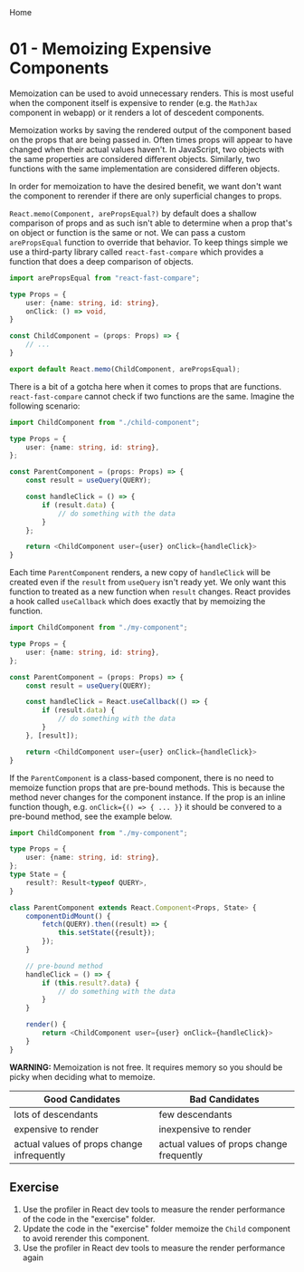 
<Link to="/react-render-perf">Home</Link>

# 01 - Memoizing Expensive Components

Memoization can be used to avoid unnecessary renders. This is most useful when
the component itself is expensive to render (e.g. the `MathJax` component in 
webapp) or it renders a lot of descedent components.

Memoization works by saving the rendered output of the component based on the
props that are being passed in. Often times props will appear to have changed
when their actual values haven't. In JavaScript, two objects with the same 
properties are considered different objects. Similarly, two functions with the
same implementation are considered differen objects.

In order for memoization to have the desired benefit, we want don't want the
component to rerender if there are only superficial changes to props.

`React.memo(Component, arePropsEqual?)` by default does a shallow comparison of
props and as such isn't able to determine when a prop that's on object or function
is the same or not. We can pass a custom `arePropsEqual` function to override
that behavior. To keep things simple we use a third-party library called
`react-fast-compare` which provides a function that does a deep comparison of
objects.

```ts
import arePropsEqual from "react-fast-compare";

type Props = {
    user: {name: string, id: string},
    onClick: () => void,
}

const ChildComponent = (props: Props) => {
    // ...
}

export default React.memo(ChildComponent, arePropsEqual);
```

There is a bit of a gotcha here when it comes to props that are functions.
`react-fast-compare` cannot check if two functions are the same. Imagine the
following scenario:

```ts
import ChildComponent from "./child-component";

type Props = {
    user: {name: string, id: string},
};

const ParentComponent = (props: Props) => {
    const result = useQuery(QUERY);

    const handleClick = () => {
        if (result.data) {
            // do something with the data
        }
    };

    return <ChildComponent user={user} onClick={handleClick}>
}
```

Each time `ParentComponent` renders, a new copy of `handleClick` will be created
even if the `result` from `useQuery` isn't ready yet. We only want this function
to treated as a new function when `result` changes. React provides a hook called
`useCallback` which does exactly that by memoizing the function.

```ts
import ChildComponent from "./my-component";

type Props = {
    user: {name: string, id: string},
};

const ParentComponent = (props: Props) => {
    const result = useQuery(QUERY);

    const handleClick = React.useCallback(() => {
        if (result.data) {
            // do something with the data
        }
    }, [result]);

    return <ChildComponent user={user} onClick={handleClick}>
}
```

If the `ParentComponent` is a class-based component, there is no need to memoize
function props that are pre-bound methods. This is because the method never changes
for the component instance. If the prop is an inline function though, e.g. 
`onClick={() => { ... }}` it should be convered to a pre-bound method, see the
example below.

```ts
import ChildComponent from "./my-component";

type Props = {
    user: {name: string, id: string},
};
type State = {
    result?: Result<typeof QUERY>,
}

class ParentComponent extends React.Component<Props, State> {
    componentDidMount() {
        fetch(QUERY).then((result) => {
            this.setState({result});
        });
    }

    // pre-bound method
    handleClick = () => {
        if (this.result?.data) {
            // do something with the data
        }
    }

    render() {   
        return <ChildComponent user={user} onClick={handleClick}>
    }
}
```

**WARNING:**
Memoization is not free. It requires memory so you should be picky when deciding
what to memoize.

| Good Candidates                            | Bad Candidates                           |
| ------------------------------------------ | ---------------------------------------- |
| lots of descendants                        | few descendants                          |
| expensive to render                        | inexpensive to render                    |
| actual values of props change infrequently | actual values of props change frequently |

## Exercise

1. Use the profiler in React dev tools to measure the render performance of the code in the "exercise" folder.
2. Update the code in the "exercise" folder memoize the `Child` component to avoid rerender this component.
3. Use the profiler in React dev tools to measure the render performance again
